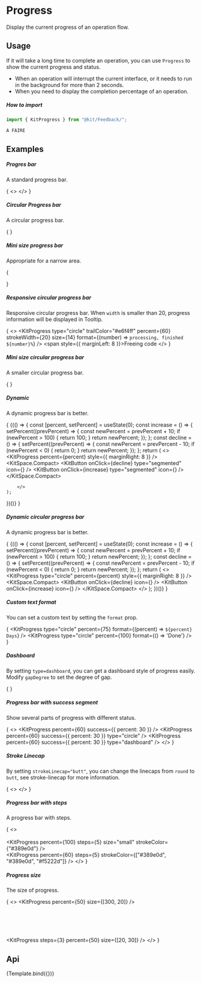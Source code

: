 

<Meta
    title="Design System/Feedback/Progress"
    argTypes={ProgressArgTypes}
/>

# Progress

Display the current progress of an operation flow.

## Usage

If it will take a long time to complete an operation, you can use `Progress` to show the current progress and status.

- When an operation will interrupt the current interface, or it needs to run in the background for more than 2 seconds.
- When you need to display the completion percentage of an operation.

##### How to import
```jsx
import { KitProgress } from "@kit/Feedback/";

A FAIRE
```


## Examples

##### Progres bar
A standard progress bar.

{
<Canvas withSource="none">
<>
    <KitProgress percent={30} />
    <KitProgress percent={50} status="active" />
    <KitProgress percent={70} status="exception" />
    <KitProgress percent={100} />
    <KitProgress percent={50} showInfo={false} />
</>
</Canvas>
}

##### Circular Progress bar
A circular progress bar.

{
<Canvas withSource="none">
<KitSpace wrap>
    <KitProgress type="circle" percent={75} />
    <KitProgress type="circle" percent={70} status="exception" />
    <KitProgress type="circle" percent={100} />
</KitSpace>
</Canvas>
}

##### Mini size progress bar
Appropriate for a narrow area.

{
<Canvas withSource="none">
<div style={{ width: 170 }}>
    <KitProgress percent={30} size="small" />
    <KitProgress percent={50} size="small" status="active" />
    <KitProgress percent={70} size="small" status="exception" />
    <KitProgress percent={100} size="small" />
</div>
</Canvas>
}

##### Responsive circular progress bar
Responsive circular progress bar. When `width` is smaller than 20, progress information will be displayed in Tooltip.

{
<Canvas withSource="none">
<>
    <KitProgress
      type="circle"
      trailColor="#e6f4ff"
      percent={60}
      strokeWidth={20}
      size={14}
      format={(number) => `processing, finished ${number}%`}
    />
    <span style={{ marginLeft: 8 }}>Freeing code</span>
</>
</Canvas>
}

##### Mini size circular progress bar
A smaller circular progress bar.

{
<Canvas withSource="none">
<KitSpace wrap>
    <KitProgress type="circle" percent={30} size={80} />
    <KitProgress type="circle" percent={70} size={80} status="exception" />
    <KitProgress type="circle" percent={100} size={80} />
</KitSpace>
</Canvas>
}

##### Dynamic
A dynamic progress bar is better.

{
<Canvas withSource="none">
{(() => {
    const [percent, setPercent] = useState(0);
    const increase = () => {
        setPercent((prevPercent) => {
            const newPercent = prevPercent + 10;
            if (newPercent > 100) {
                return 100;
            }
            return newPercent;
        });
    };
    const decline = () => {
        setPercent((prevPercent) => {
            const newPercent = prevPercent - 10;
            if (newPercent < 0) {
                return 0;
            }
            return newPercent;
        });
    };
    return (
        <>
            <KitProgress percent={percent} style={{ marginRight: 8 }} />
            <KitSpace.Compact>
                <KitButton onClick={decline} type="segmented" icon={<MinusOutlined />} />
                <KitButton onClick={increase} type="segmented" icon={<PlusOutlined />} />
            </KitSpace.Compact>
            
        </>
    );
})()}
</Canvas>
}

##### Dynamic circular progress bar
A dynamic progress bar is better.

{
<Canvas withSource="none">
{(() => {
    const [percent, setPercent] = useState(0);
    const increase = () => {
        setPercent((prevPercent) => {
            const newPercent = prevPercent + 10;
            if (newPercent > 100) {
                return 100;
            }
            return newPercent;
        });
    };
    const decline = () => {
        setPercent((prevPercent) => {
            const newPercent = prevPercent - 10;
            if (newPercent < 0) {
                return 0;
            }
            return newPercent;
        });
    };
    return (
        <>
            <KitProgress type="circle" percent={percent} style={{ marginRight: 8 }} />
            <KitSpace.Compact>
                <KitButton onClick={decline} icon={<MinusOutlined />} />
                <KitButton onClick={increase} icon={<PlusOutlined />} />
            </KitSpace.Compact>
        </>
    );
})()}
</Canvas>
}

##### Custom text format
You can set a custom text by setting the `format` prop.

{
<Canvas withSource="none">
<KitSpace wrap>
    <KitProgress type="circle" percent={75} format={(percent) => `${percent} Days`} />
    <KitProgress type="circle" percent={100} format={() => 'Done'} />
</KitSpace>
</Canvas>
}


##### Dashboard
By setting `type=dashboard`, you can get a dashboard style of progress easily. Modify `gapDegree` to set the degree of gap.

{
<Canvas withSource="none">
<KitSpace wrap>
    <KitProgress type="dashboard" percent={75} />
    <KitProgress type="dashboard" percent={75} gapDegree={30} />
</KitSpace>
</Canvas>
}

##### Progress bar with success segment
Show several parts of progress with different status.

{
<Canvas withSource="none">
<>
    <KitTooltip title="3 done / 3 in progress / 4 to do">
        <KitProgress percent={60} success={{ percent: 30 }} />
    </KitTooltip>
    <KitSpace wrap>
        <KitTooltip title="3 done / 3 in progress / 4 to do">
            <KitProgress percent={60} success={{ percent: 30 }} type="circle" />
        </KitTooltip>
        <KitTooltip title="3 done / 3 in progress / 4 to do">
            <KitProgress percent={60} success={{ percent: 30 }} type="dashboard" />
        </KitTooltip>
    </KitSpace>
</>
</Canvas>
}

##### Stroke Linecap
By setting `strokeLinecap="butt"`, you can change the linecaps from `round` to `butt`, see stroke-linecap for more information.


{
<Canvas withSource="none">
<>
    <KitProgress strokeLinecap="butt" percent={75} />
    <KitSpace wrap>
        <KitProgress strokeLinecap="butt" type="circle" percent={75} />
        <KitProgress strokeLinecap="butt" type="dashboard" percent={75} />
    </KitSpace>
</>
</Canvas>
}

##### Progress bar with steps
A progress bar with steps.

{
<Canvas withSource="none">
<>
    <KitProgress percent={50} steps={3} />
    <br />
    <KitProgress percent={30} steps={5} />
    <br />
    <KitProgress percent={100} steps={5} size="small" strokeColor={"#389e0d"} />
    <br />
    <KitProgress percent={60} steps={5} strokeColor={["#389e0d", "#389e0d", "#f5222d"]} />
</>
</Canvas>
}

##### Progress size
The size of progress.

{
<Canvas withSource="none">
<>
    <KitSpace direction="vertical">
        <KitProgress percent={50} />
        <KitProgress percent={50} size="small" />
        <KitProgress percent={50} size={[300, 20]} />
    </KitSpace>
    <br />
    <br />
    <KitSpace size={30}>
        <KitProgress type="circle" percent={50} />
        <KitProgress type="circle" percent={50} size="small" />
        <KitProgress type="circle" percent={50} size={20} />
    </KitSpace>
    <br />
    <br />
    <KitSpace size={30}>
        <KitProgress type="dashboard" percent={50} />
        <KitProgress type="dashboard" percent={50} size="small" />
        <KitProgress type="dashboard" percent={50} size={20} />
    </KitSpace>
    <br />
    <br />
    <KitSpace size={30} wrap>
        <KitProgress steps={3} percent={50} />
        <KitProgress steps={3} percent={50} size="small" />
        <KitProgress steps={3} percent={50} size={20} />
        <KitProgress steps={3} percent={50} size={[20, 30]} />
    </KitSpace>
</>
</Canvas>
}




## Api

<Canvas>
    <Story name="Progress">{Template.bind({})}</Story>
</Canvas>

<Controls story="Progress" />